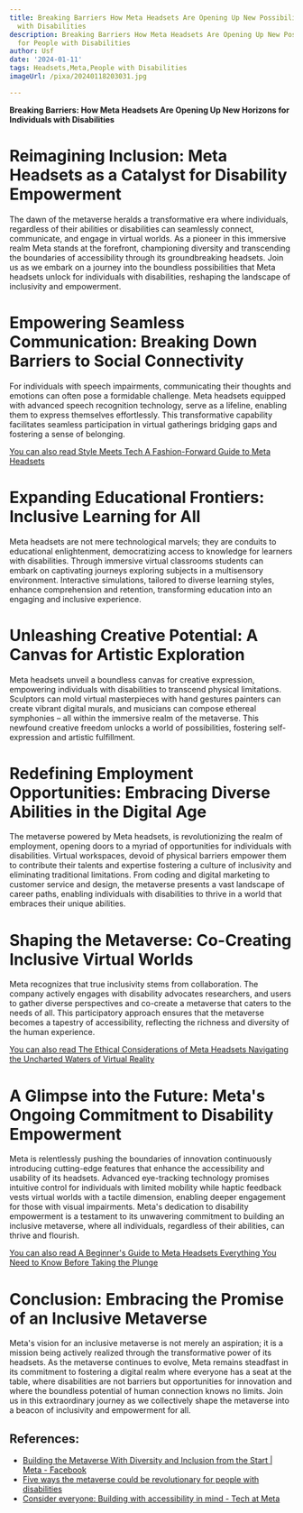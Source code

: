 ```yaml
---
title: Breaking Barriers How Meta Headsets Are Opening Up New Possibilities for People
  with Disabilities
description: Breaking Barriers How Meta Headsets Are Opening Up New Possibilities
  for People with Disabilities
author: Usf
date: '2024-01-11'
tags: Headsets,Meta,People with Disabilities
imageUrl: /pixa/20240118203031.jpg

---
```

**Breaking Barriers: How Meta Headsets Are Opening Up New  Horizons for Individuals with Disabilities**


# Reimagining  Inclusion: Meta Headsets as a Catalyst for Disability Empowerment

The dawn of the metaverse heralds a transformative era where individuals, regardless of their abilities or disabilities can seamlessly connect, communicate, and engage in virtual worlds. As a pioneer in this immersive realm Meta stands at the forefront, championing diversity and transcending the boundaries of accessibility through its groundbreaking  headsets. Join us as we embark on a journey into the boundless possibilities that Meta headsets unlock  for individuals with disabilities, reshaping the landscape of inclusivity and  empowerment.

# Empowering Seamless  Communication: Breaking Down  Barriers to Social Connectivity

For individuals with speech impairments, communicating their thoughts  and emotions can often pose a formidable challenge. Meta headsets equipped with advanced speech recognition technology,  serve as a lifeline, enabling them to express themselves effortlessly. This transformative capability facilitates seamless participation in virtual gatherings bridging  gaps and fostering a sense of belonging.

[You can also read Style Meets  Tech A Fashion-Forward Guide to Meta Headsets](Style%20Meets%20Tech%20A%20Fashion-Forward%20Guide%20to%20Meta%20Headsets)


# Expanding Educational Frontiers:  Inclusive Learning for All

Meta headsets are not mere technological marvels; they are conduits to educational enlightenment, democratizing access to knowledge  for learners with disabilities. Through immersive virtual classrooms students can embark on  captivating journeys exploring subjects in a multisensory environment.  Interactive simulations,  tailored to diverse learning styles, enhance comprehension and retention, transforming education into an engaging and inclusive  experience.

# Unleashing Creative Potential: A Canvas for Artistic Exploration

Meta headsets unveil a boundless canvas for creative  expression, empowering individuals with disabilities to transcend physical limitations. Sculptors can mold virtual masterpieces with  hand gestures painters can create vibrant digital murals, and musicians can compose ethereal symphonies – all within the immersive realm  of  the metaverse. This newfound creative freedom unlocks a world of possibilities, fostering  self-expression  and artistic fulfillment.

# Redefining Employment Opportunities: Embracing Diverse Abilities in the Digital Age

The metaverse powered by Meta headsets, is revolutionizing the realm of employment, opening doors to a myriad of opportunities for individuals with  disabilities. Virtual workspaces, devoid of  physical barriers empower them to contribute their talents and expertise fostering a culture of inclusivity and eliminating traditional limitations. From coding and digital marketing to customer service and design, the metaverse presents a vast  landscape  of career paths, enabling individuals with disabilities to thrive in a world that embraces their unique abilities.

# Shaping the Metaverse: Co-Creating Inclusive Virtual  Worlds

Meta recognizes that true inclusivity stems from collaboration. The company actively engages with disability advocates researchers,  and users to gather diverse perspectives and co-create a metaverse that caters  to the needs of  all.  This participatory approach ensures  that the metaverse becomes a tapestry of accessibility, reflecting the richness and diversity of the  human experience.

[You can also read The Ethical Considerations  of Meta Headsets Navigating the Uncharted Waters of  Virtual Reality](The%20Ethical%20Considerations%20of%20Meta%20Headsets%20Navigating%20the%20Uncharted%20Waters%20of%20Virtual%20Reality)


# A Glimpse into the Future: Meta's Ongoing Commitment  to Disability Empowerment

Meta  is relentlessly pushing the boundaries of  innovation continuously  introducing cutting-edge features that enhance the accessibility and  usability  of its headsets.  Advanced eye-tracking technology promises intuitive control for individuals with limited mobility while  haptic feedback vests virtual  worlds with a tactile dimension, enabling deeper  engagement for those with  visual impairments. Meta's dedication  to disability empowerment is a testament to its  unwavering commitment to  building  an inclusive metaverse, where  all individuals, regardless of their  abilities, can thrive and flourish.

[You  can also read A Beginner's Guide to Meta Headsets Everything You Need to Know Before  Taking the Plunge](A%20Beginner%27s%20Guide%20to%20Meta%20Headsets%20Everything%20You%20Need%20to%20Know%20Before%20Taking%20the%20Plunge)


# Conclusion: Embracing the Promise of an Inclusive  Metaverse

Meta's  vision for an inclusive metaverse is not merely an aspiration; it is a mission being actively realized through  the transformative power of its headsets. As the metaverse continues to evolve, Meta remains steadfast in its commitment to fostering a digital realm where everyone has a seat  at the table, where disabilities are not barriers but opportunities for innovation and where the boundless  potential of human  connection knows no limits. Join us in this extraordinary journey as we  collectively shape the metaverse into  a  beacon of  inclusivity  and empowerment for all.

## References:
- [Building the Metaverse With Diversity and Inclusion from the Start | Meta - Facebook](https://about.fb.com/news/2022/02/building-the-metaverse-with-diversity-and-inclusion-from-the-start/)
- [Five ways the metaverse could be revolutionary for people with disabilities](https://theconversation.com/five-ways-the-metaverse-could-be-revolutionary-for-people-with-disabilities-183057)
- [Consider everyone: Building with accessibility in mind - Tech at Meta](https://tech.facebook.com/reality-labs/2022/5/consider-everyone-building-with-accessibility-in-mind/)
